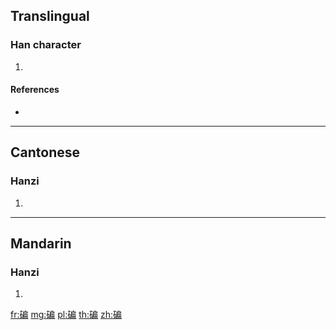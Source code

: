 {{character info/new}}
{{also|扁}}
==Translingual==

===Han character===
{{Han char|rn=112|rad=石|as=09|sn=14|four=12627|canj=MRHSB,MRISB}}

# {{defn|Han|sort=石09}}

====References====
* {{Han ref|kx=0833.050|dkj=24330|dj=1249.250|hdz=42445.130|uh=78A5|ud=30885|bh=E2F3|bd=58099}}

----

==Cantonese==

===Hanzi===
{{yue-hanzi|jyut=|y=bin2}}

# {{defn|lang=yue|sort=石09}}

----

==Mandarin==

===Hanzi===
{{cmn-hanzi|pin=[[biǎn]] ([[bian3]])|wg=pien<sup>3</sup>}}

# {{defn|lang=cmn|sort=石09}}

[[fr:碥]]
[[mg:碥]]
[[pl:碥]]
[[th:碥]]
[[zh:碥]]